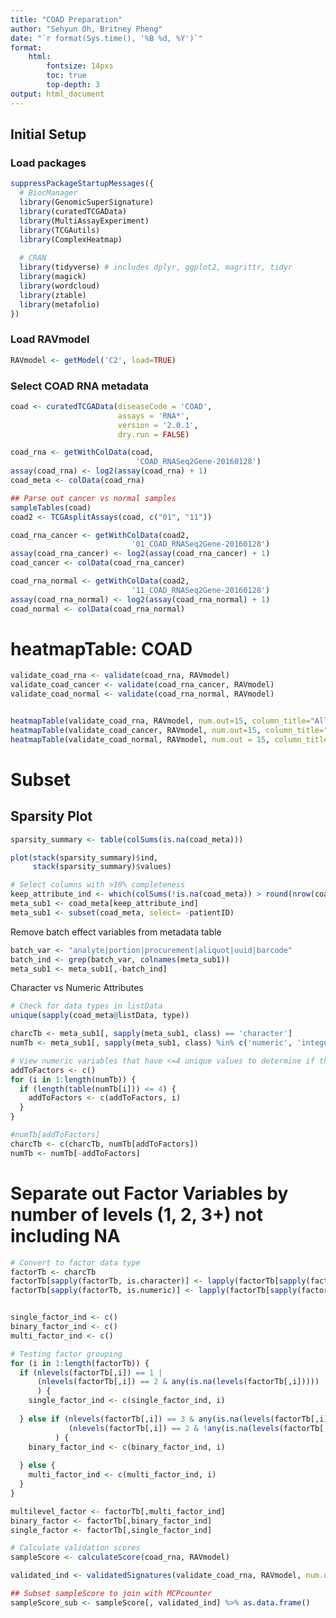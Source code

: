 ```yaml
---
title: "COAD Preparation"
author: "Sehyun Oh, Britney Pheng"
date: "`r format(Sys.time(), '%B %d, %Y')`"
format:
    html:
        fontsize: 14pxs
        toc: true
        top-depth: 3
output: html_document
---
```


## Initial Setup

### Load packages

```r
suppressPackageStartupMessages({
  # BiocManager
  library(GenomicSuperSignature)
  library(curatedTCGAData)
  library(MultiAssayExperiment)
  library(TCGAutils)
  library(ComplexHeatmap)
  
  # CRAN
  library(tidyverse) # includes dplyr, ggplot2, magrittr, tidyr
  library(magick)
  library(wordcloud)
  library(ztable)
  library(metafolio)
})
```

### Load RAVmodel

```r
RAVmodel <- getModel('C2', load=TRUE)
```

### Select COAD RNA metadata

```r
coad <- curatedTCGAData(diseaseCode = 'COAD',
                        assays = 'RNA*',
                        version = '2.0.1',
                        dry.run = FALSE)

coad_rna <- getWithColData(coad,
                            'COAD_RNASeq2Gene-20160128')
assay(coad_rna) <- log2(assay(coad_rna) + 1)
coad_meta <- colData(coad_rna)

## Parse out cancer vs normal samples
sampleTables(coad)
coad2 <- TCGAsplitAssays(coad, c("01", "11"))

coad_rna_cancer <- getWithColData(coad2,
                           '01_COAD_RNASeq2Gene-20160128')
assay(coad_rna_cancer) <- log2(assay(coad_rna_cancer) + 1)
coad_cancer <- colData(coad_rna_cancer)

coad_rna_normal <- getWithColData(coad2,
                           '11_COAD_RNASeq2Gene-20160128')
assay(coad_rna_normal) <- log2(assay(coad_rna_normal) + 1)
coad_normal <- colData(coad_rna_normal)
```

# heatmapTable: COAD

```r
validate_coad_rna <- validate(coad_rna, RAVmodel)
validate_coad_cancer <- validate(coad_rna_cancer, RAVmodel)
validate_coad_normal <- validate(coad_rna_normal, RAVmodel)


heatmapTable(validate_coad_rna, RAVmodel, num.out=15, column_title="All COAD Samples")
heatmapTable(validate_coad_cancer, RAVmodel, num.out=15, column_title="COAD Cancer Samples")
heatmapTable(validate_coad_normal, RAVmodel, num.out = 15, column_title="COAD Normal Samples")
```
# Subset

## Sparsity Plot

```r
sparsity_summary <- table(colSums(is.na(coad_meta)))

plot(stack(sparsity_summary)$ind,
     stack(sparsity_summary)$values)
```
```r
# Select columns with >10% completeness
keep_attribute_ind <- which(colSums(!is.na(coad_meta)) > round(nrow(coad_meta)/10))
meta_sub1 <- coad_meta[keep_attribute_ind]
meta_sub1 <- subset(coad_meta, select= -patientID)
```

Remove batch effect variables from metadata table
```r
batch_var <- "analyte|portion|procurement|aliquot|uuid|barcode"
batch_ind <- grep(batch_var, colnames(meta_sub1))
meta_sub1 <- meta_sub1[,-batch_ind]
```

Character vs Numeric Attributes
```r
# Check for data types in listData
unique(sapply(coad_meta@listData, type))

charcTb <- meta_sub1[, sapply(meta_sub1, class) == 'character']
numTb <- meta_sub1[, sapply(meta_sub1, class) %in% c('numeric', 'integer')]

# View numeric variables that have <=4 unique values to determine if they should be converted to character variables
addToFactors <- c()
for (i in 1:length(numTb)) {
  if (length(table(numTb[i])) <= 4) {
    addToFactors <- c(addToFactors, i)
  }
}

#numTb[addToFactors]
charcTb <- c(charcTb, numTb[addToFactors])
numTb <- numTb[-addToFactors]
```

# Separate out Factor Variables by number of levels (1, 2, 3+) not including NA
```r
# Convert to factor data type
factorTb <- charcTb
factorTb[sapply(factorTb, is.character)] <- lapply(factorTb[sapply(factorTb, is.character)], factor, exclude = NULL)
factorTb[sapply(factorTb, is.numeric)] <- lapply(factorTb[sapply(factorTb, is.numeric)], factor, exclude = NULL)


single_factor_ind <- c()
binary_factor_ind <- c()
multi_factor_ind <- c()

# Testing factor grouping
for (i in 1:length(factorTb)) {
  if (nlevels(factorTb[,i]) == 1 | 
      (nlevels(factorTb[,i]) == 2 & any(is.na(levels(factorTb[,i]))))
      ) {
    single_factor_ind <- c(single_factor_ind, i)
    
  } else if (nlevels(factorTb[,i]) == 3 & any(is.na(levels(factorTb[,i]))) |
             (nlevels(factorTb[,i]) == 2 & !any(is.na(levels(factorTb[,i]))))
          ) {
    binary_factor_ind <- c(binary_factor_ind, i)
    
  } else {
    multi_factor_ind <- c(multi_factor_ind, i)
  }
}

multilevel_factor <- factorTb[,multi_factor_ind]
binary_factor <- factorTb[,binary_factor_ind]
single_factor <- factorTb[,single_factor_ind]

```

```r
# Calculate validation scores
sampleScore <- calculateScore(coad_rna, RAVmodel)

validated_ind <- validatedSignatures(validate_coad_rna, RAVmodel, num.out = 15, scoreCutoff = 0.45, indexOnly = TRUE) #Using Pearson Coefficient

## Subset sampleScore to join with MCPcounter
sampleScore_sub <- sampleScore[, validated_ind] %>% as.data.frame()
```




